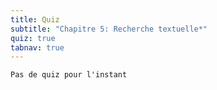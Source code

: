 ```yaml
---
title: Quiz
subtitle: "Chapitre 5: Recherche textuelle*"
quiz: true
tabnav: true
---
```

```ed-pb
Pas de quiz pour l'instant

```